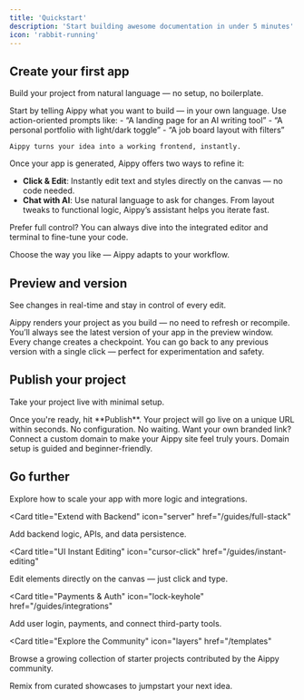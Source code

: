 ```yaml
---
title: 'Quickstart'
description: 'Start building awesome documentation in under 5 minutes'
icon: 'rabbit-running'
---
```


## Create your first app

Build your project from natural language — no setup, no boilerplate.

<AccordionGroup>
  <Accordion icon="message-square" title="Describe your idea">
    Start by telling Aippy what you want to build — in your own language.  
    Use action-oriented prompts like:  
    - “A landing page for an AI writing tool”  
    - “A personal portfolio with light/dark toggle”  
    - “A job board layout with filters”

    Aippy turns your idea into a working frontend, instantly.
  <Accordion icon="wand" title="Edit & Refine">
  Once your app is generated, Aippy offers two ways to refine it:

  - **Click & Edit**: Instantly edit text and styles directly on the canvas — no code needed.
  - **Chat with AI**: Use natural language to ask for changes. From layout tweaks to functional logic, Aippy’s assistant helps you iterate fast.

  Prefer full control? You can always dive into the integrated editor and terminal to fine-tune your code.

  Choose the way you like — Aippy adapts to your workflow.
</Accordion>
</AccordionGroup>

## Preview and version

See changes in real-time and stay in control of every edit.

<AccordionGroup>
  <Accordion icon="eye" title="Live Preview">
    Aippy renders your project as you build — no need to refresh or recompile.  
    You’ll always see the latest version of your app in the preview window.
  </Accordion>

  <Accordion icon="history" title="One-Click Revert">
    Every change creates a checkpoint. You can go back to any previous version with a single click — perfect for experimentation and safety.
  </Accordion>
</AccordionGroup>

## Publish your project

Take your project live with minimal setup.

<AccordionGroup>
  <Accordion icon="rocket" title="Publish instantly">
    Once you're ready, hit **Publish**. Your project will go live on a unique URL within seconds.  
    No configuration. No waiting.
  </Accordion>

  <Accordion icon="globe" title="Add a custom domain">
    Want your own branded link? Connect a custom domain to make your Aippy site feel truly yours.  
    Domain setup is guided and beginner-friendly.
  </Accordion>
</AccordionGroup>

## Go further

Explore how to scale your app with more logic and integrations.

<CardGroup>

<Card
  title="Extend with Backend"
  icon="server"
  href="/guides/full-stack"
>
  Add backend logic, APIs, and data persistence.
</Card>

<Card
  title="UI Instant Editing"
  icon="cursor-click"
  href="/guides/instant-editing"
>
  Edit elements directly on the canvas — just click and type.
</Card>

<Card
  title="Payments & Auth"
  icon="lock-keyhole"
  href="/guides/integrations"
>
  Add user login, payments, and connect third-party tools.
</Card>

<Card
  title="Explore the Community"
  icon="layers"
  href="/templates"
>
  Browse a growing collection of starter projects contributed by the Aippy community.

</Card>

</CardGroup>
  Remix from curated showcases to jumpstart your next idea.
</Card>

</CardGroup>
